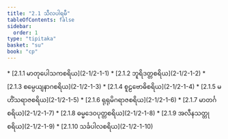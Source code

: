 ```yaml
---
title: "2.1 သီလပါရမီ"
tableOfContents: false
sidebar:
  order: 1
type: "tipitaka"
basket: "su"
book: "cp"
---
```



<DynamicBreadcrumb />



<TableOfContents book="cp" section="2.1">
* [2.1.1 မာတုပေါသကစရိယ](2-1/2-1-1)
* [2.1.2 ဘူရိဒတ္တစရိယ](2-1/2-1-2)
* [2.1.3 စမ္ပေယျနာဂစရိယ](2-1/2-1-3)
* [2.1.4 စူဠဗောဓိစရိယ](2-1/2-1-4)
* [2.1.5 မဟိံသရာဇစရိယ](2-1/2-1-5)
* [2.1.6 ရုရုမိဂရာဇစရိယ](2-1/2-1-6)
* [2.1.7 မာတင်္ဂစရိယ](2-1/2-1-7)
* [2.1.8 ဓမ္မဒေဝပုတ္တစရိယ](2-1/2-1-8)
* [2.1.9 အလီနသတ္တုစရိယ](2-1/2-1-9)
* [2.1.10 သင်္ခပါလစရိယ](2-1/2-1-10)
</TableOfContents>